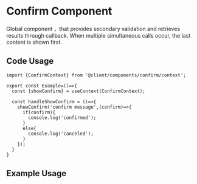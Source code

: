 
<Meta title="Components/Confirm" of={Confirm}/>

# Confirm Component

Global component ，that provides secondary validation and retrieves results through callback.
When multiple simultaneous calls occur, the last content is shown first.

## Code Usage
``` tsx
import {ConfirmContext} from '@client/components/confirm/context';

export const Example=()=>{
  const {showConfirm} = useContext(ConfirmContext);

  const handleShowConfirm = ()=>{
    showConfirm('confirm message',(confirm)=>{
      if(confirm){
        console.log('confirmed');
      }
      else{
        console.log('canceled');
      }
    });
  }
}
```

## Example Usage

<Canvas>
  <Story of={Primary}/>
</Canvas>


